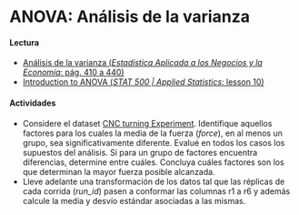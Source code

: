 # ANOVA: Análisis de la varianza

#### Lectura

- [Análisis de la varianza (_Estadística Aplicada a los Negocios y la Economía_: pág. 410 a 440)](https://drive.google.com/file/d/1FX-LDq_MY3dD6UkhpktQVN6iDgNKug0N/view?usp=share_link)
- [Introduction to ANOVA (_STAT 500 | Applied Statistics_: lesson 10)](https://online.stat.psu.edu/stat500/lesson/10)

#### Actividades
- Considere el dataset [CNC turning Experiment](https://drive.google.com/drive/folders/1Lprg5DfAXRnUcmYi5TdzfpKIzQ49ITuq?usp=share_link). Identifique aquellos factores para los cuales la media de la fuerza (_force_), en al menos un grupo, sea significativamente diferente. Evalué en todos los casos los supuestos del análisis. Si para un grupo de factores encuentra diferencias, determine entre cuáles. Concluya cuáles factores son los que determinan la mayor fuerza posible alcanzada.
- Lleve adelante una transformación de los datos tal que las réplicas de cada corrida (_run_id_) pasen a conformar las columnas r1 a r6 y además calcule la media y desvío estándar asociadas a las mismas.